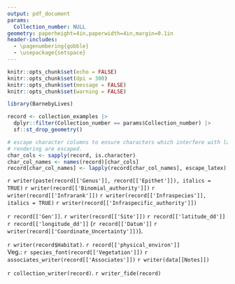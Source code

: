 ```yaml
---
output: pdf_document
params:
  Collection_number: NULL
geometry: paperheight=4in,paperwidth=4in,margin=0.1in
header-includes:
  - \pagenumbering{gobble}
  - \usepackage{setspace}
---
```


```r
knitr::opts_chunk$set(echo = FALSE)
knitr::opts_chunk$set(dpi = 300) 
knitr::opts_chunk$set(message = FALSE)
knitr::opts_chunk$set(warning = FALSE)
```

```r
library(BarnebyLives)
```

```r
record <- collection_examples |>
  dplyr::filter(Collection_number == params$Collection_number) |>  
  sf::st_drop_geometry()

# escape character columns to ensure characters which interfere with latex
# rendering are escaped. 
char_cols <- sapply(record, is.character)
char_col_names <- names(record)[char_cols]
record[char_col_names] <- lapply(record[char_col_names], escape_latex)
```

\begin{center}
\textbf{\LARGE Seeds of Success}
\end{center}
\begin{flushright}
\uppercase{`r record[['Family']]`}
\end{flushright}
\begingroup
\large
`r writer(paste(record[['Genus']], record[['Epithet']]), italics = TRUE)` `r writer(record[['Binomial_authority']])` `r writer(record[['Infrarank']])` `r writer(record[['Infraspecies']], italics = TRUE)` `r writer(record[['Infraspecific_authority']])`  
\normalsize
\endgroup

\vspace{\fill}
\begingroup
`r record[['Gen']]`. `r writer(record[['Site']])` `r record[['latitude_dd']]` `r record[['longitude_dd']]` (`r record[['Datum']]` `r writer(record[['Coordinate_Uncertainty']])`).


`r writer(record$Habitat)`. `r record[['physical_environ']]`  
Veg.: `r species_font(record[['Vegetation']])` `r associates_writer(record[['Associates']])`
`r writer(data[[Notes]])`  
\endgroup
\begingroup
\begin{spacing}{0.1}
{\scriptsize `r record[['Directions_BL']]`}
\end{spacing}
\endgroup
 
\vspace{\fill}
\begingroup
`r collection_writer(record)`. `r writer_fide(record)`
\endgroup

\begin{center}
{\footnotesize Collected under the auspices of the Bureau of Land Management}
\end{center}
